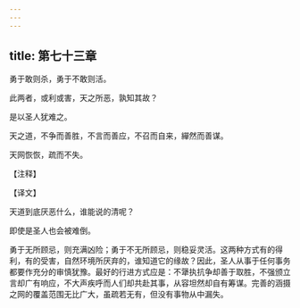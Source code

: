 ```yaml
---
---
---
```

title: 第七十三章
---

勇于敢则杀，勇于不敢则活。

此两者，或利或害，天之所恶，孰知其故？

是以圣人犹难之。

天之道，不争而善胜，不言而善应，不召而自来，繟然而善谋。

天网恢恢，疏而不失。

【注释】

【译文】

天道到底厌恶什么，谁能说的清呢？

即使是圣人也会被难倒。

勇于无所顾忌，则充满凶险；勇于不无所顾忌，则稳妥灵活。这两种方式有的得利，有的受害，自然环境所厌弃的，谁知道它的缘故？因此，圣人从事于任何事务都要作充分的审慎犹豫。最好的行进方式应是：不犟执抗争却善于取胜，不强颁立言却广有响应，不大声疾呼而人们却共赴其事，从容坦然却自有筹谋。完善的涵摄之网的覆盖范围无比广大，虽疏若无有，但没有事物从中漏失。